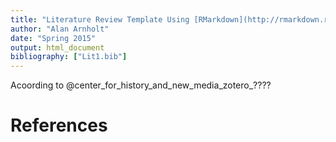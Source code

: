 ```yaml
---
title: "Literature Review Template Using [RMarkdown](http://rmarkdown.rstudio.com) and [Zotero](www.zotero.org)"
author: "Alan Arnholt"
date: "Spring 2015"
output: html_document
bibliography: ["Lit1.bib"]
---
```

Acoording to @center_for_history_and_new_media_zotero_????



# References
